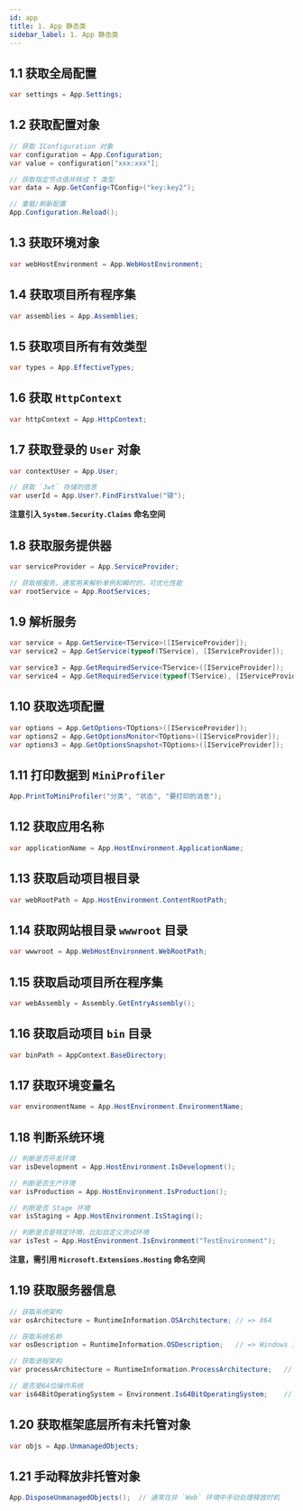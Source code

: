 ```yaml
---
id: app
title: 1. App 静态类
sidebar_label: 1. App 静态类
---
```


## 1.1 获取全局配置

```cs
var settings = App.Settings;
```

## 1.2 获取配置对象

```cs
// 获取 IConfiguration 对象
var configuration = App.Configuration;
var value = configuration["xxx:xxx"];

// 获取指定节点值并转成 T 类型
var data = App.GetConfig<TConfig>("key:key2");

// 重载/刷新配置
App.Configuration.Reload();
```

## 1.3 获取环境对象

```cs
var webHostEnvironment = App.WebHostEnvironment;
```

## 1.4 获取项目所有程序集

```cs
var assemblies = App.Assemblies;
```

## 1.5 获取项目所有有效类型

```cs
var types = App.EffectiveTypes;
```

## 1.6 获取 `HttpContext`

```cs
var httpContext = App.HttpContext;
```

## 1.7 获取登录的 `User` 对象

```cs
var contextUser = App.User;

// 获取 `Jwt` 存储的信息
var userId = App.User?.FindFirstValue("键");
```

**注意引入 `System.Security.Claims` 命名空间**

## 1.8 获取服务提供器

```cs
var serviceProvider = App.ServiceProvider;

// 获取根服务，通常用来解析单例和瞬时的，可优化性能
var rootService = App.RootServices;
```

## 1.9 解析服务

```cs
var service = App.GetService<TService>([IServiceProvider]);
var service2 = App.GetService(typeof(TService), [IServiceProvider]);

var service3 = App.GetRequiredService<TService>([IServiceProvider]);
var service4 = App.GetRequiredService(typeof(TService), [IServiceProvider]);
```

## 1.10 获取选项配置

```cs
var options = App.GetOptions<TOptions>([IServiceProvider]);
var options2 = App.GetOptionsMonitor<TOptions>([IServiceProvider]);
var options3 = App.GetOptionsSnapshot<TOptions>([IServiceProvider]);
```

## 1.11 打印数据到 `MiniProfiler`

```cs
App.PrintToMiniProfiler("分类", "状态", "要打印的消息");
```

## 1.12 获取应用名称

```cs
var applicationName = App.HostEnvironment.ApplicationName;
```

## 1.13 获取启动项目根目录

```cs
var webRootPath = App.HostEnvironment.ContentRootPath;
```

## 1.14 获取网站根目录 `wwwroot` 目录

```cs
var wwwroot = App.WebHostEnvironment.WebRootPath;
```

## 1.15 获取启动项目所在程序集

```cs
var webAssembly = Assembly.GetEntryAssembly();
```

## 1.16 获取启动项目 `bin` 目录

```cs
var binPath = AppContext.BaseDirectory;
```

## 1.17 获取环境变量名

```cs
var environmentName = App.HostEnvironment.EnvironmentName;
```

## 1.18 判断系统环境

```cs
// 判断是否开发环境
var isDevelopment = App.HostEnvironment.IsDevelopment();

// 判断是否生产环境
var isProduction = App.HostEnvironment.IsProduction();

// 判断是否 Stage 环境
var isStaging = App.HostEnvironment.IsStaging();

// 判断是否是特定环境，比如自定义测试环境
var isTest = App.HostEnvironment.IsEnvironment("TestEnvironment");
```

**注意，需引用 `Microsoft.Extensions.Hosting` 命名空间**

## 1.19 获取服务器信息

```cs
// 获取系统架构
var osArchitecture = RuntimeInformation.OSArchitecture; // => X64

// 获取系统名称
var osDescription = RuntimeInformation.OSDescription;   // => Windows 10 企业版

// 获取进程架构
var processArchitecture = RuntimeInformation.ProcessArchitecture;   // => X64

// 是否是64位操作系统
var is64BitOperatingSystem = Environment.Is64BitOperatingSystem;    // => True
```

## 1.20 获取框架底层所有未托管对象

```cs
var objs = App.UnmanagedObjects;
```

## 1.21 手动释放非托管对象

```cs
App.DisposeUnmanagedObjects();  // 通常在非 `Web` 环境中手动处理释放时机
```
